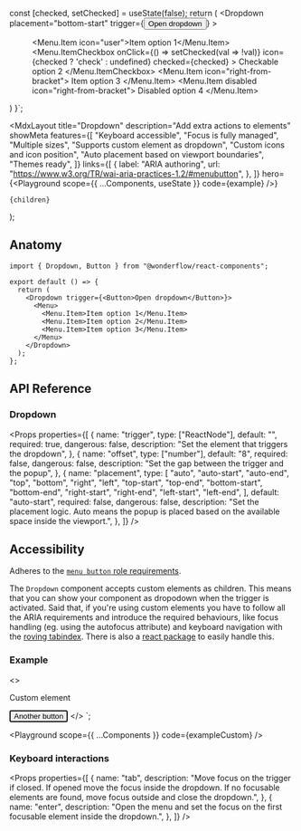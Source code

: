 
  const [checked, setChecked] = useState(false);
  return (
    <Dropdown
      placement="bottom-start"
      trigger={<Button kind="flat">Open dropdown</Button>}
    >
      <Menu>
        <Menu.Item icon="user">Item option 1</Menu.Item>
        <Menu.ItemCheckbox
          onClick={() => setChecked(val => !val)}
          icon={checked ? 'check' : undefined}
          checked={checked}
        >
          Checkable option 2
        </Menu.ItemCheckbox>
        <Separator />
        <Menu.Item icon="right-from-bracket">
          Item option 3
        </Menu.Item>
        <Menu.Item disabled icon="right-from-bracket">
          Disabled option 4
        </Menu.Item>
      </Menu>
    </Dropdown>
  )
}`;

  <MdxLayout
    title="Dropdown"
    description="Add extra actions to elements"
    showMeta
    features={[
      "Keyboard accessible",
      "Focus is fully managed",
      "Multiple sizes",
      "Supports custom element as dropdown",
      "Custom icons and icon position",
      "Auto placement based on viewport boundaries",
      "Themes ready",
    ]}
    links={[
      {
        label: "ARIA authoring",
        url: "https://www.w3.org/TR/wai-aria-practices-1.2/#menubutton",
      },
    ]}
    hero={<Playground scope={{ ...Components, useState }} code={example} />}
  >
    {children}
  </MdxLayout>
);

## Anatomy

```tsx highlight=1,5-11
import { Dropdown, Button } from "@wonderflow/react-components";

export default () => {
  return (
    <Dropdown trigger={<Button>Open dropdown</Button>}>
      <Menu>
        <Menu.Item>Item option 1</Menu.Item>
        <Menu.Item>Item option 2</Menu.Item>
        <Menu.Item>Item option 3</Menu.Item>
      </Menu>
    </Dropdown>
  );
};
```

## API Reference

### Dropdown

<Props
  properties={[
    {
      name: "trigger",
      type: ["ReactNode"],
      default: "",
      required: true,
      dangerous: false,
      description: "Set the element that triggers the dropdown",
    },
    {
      name: "offset",
      type: ["number"],
      default: "8",
      required: false,
      dangerous: false,
      description: "Set the gap between the trigger and the popup",
    },
    {
      name: "placement",
      type: [
        "auto",
        "auto-start",
        "auto-end",
        "top",
        "bottom",
        "right",
        "left",
        "top-start",
        "top-end",
        "bottom-start",
        "bottom-end",
        "right-start",
        "right-end",
        "left-start",
        "left-end",
      ],
      default: "auto-start",
      required: false,
      dangerous: false,
      description:
        "Set the placement logic. Auto means the popup is placed based on the available space inside the viewport.",
    },
  ]}
/>

## Accessibility

Adheres to the [`menu button` role requirements](https://www.w3.org/TR/wai-aria-practices-1.2/#menubutton).

The `Dropdown` component accepts custom elements as children. This means that you can show your component as dropodown when the trigger is activated. Said that, if you're using custom elements you have to follow all the ARIA requirements and introduce the required behaviours, like focus handling (eg. using the autofocus attribute) and keyboard navigation with the [roving tabindex](https://developers.google.com/web/fundamentals/accessibility/focus/using-tabindex). There is also a [react package](https://www.npmjs.com/package/react-roving-tabindex) to easily handle this.

### Example

  <>
    <p>Custom element</p>
    <Button autoFocus dimension="small" kind="flat">
      Another button
    </Button>
  </>
</Dropdown>`;

<Playground scope={{ ...Components }} code={exampleCustom} />

### Keyboard interactions

<Props
  properties={[
    {
      name: "tab",
      description:
        "Move focus on the trigger if closed. If opened move the focus inside the dropdown. If no focusable elements are found, move focus outside and close the dropdown.",
    },
    {
      name: "enter",
      description:
        "Open the menu and set the focus on the first focusable element inside the dropdown.",
    },
  ]}
/>
